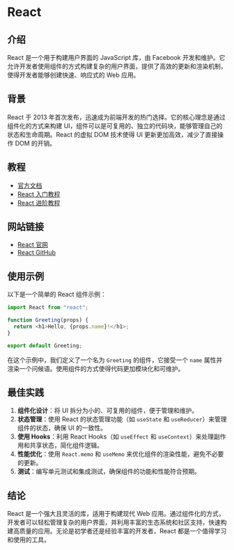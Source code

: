 # React

## 介绍

React 是一个用于构建用户界面的 JavaScript 库，由 Facebook 开发和维护。它允许开发者使用组件的方式构建复杂的用户界面，提供了高效的更新和渲染机制，使得开发者能够创建快速、响应式的 Web 应用。

## 背景

React 于 2013 年首次发布，迅速成为前端开发的热门选择。它的核心理念是通过组件化的方式来构建 UI，组件可以是可复用的、独立的代码块，能够管理自己的状态和生命周期。React 的虚拟 DOM 技术使得 UI 更新更加高效，减少了直接操作 DOM 的开销。

## 教程

- [官方文档](https://reactjs.org/docs/getting-started.html)
- [React 入门教程](https://reactjs.org/tutorial/tutorial.html)
- [React 进阶教程](https://reactjs.org/docs/hooks-intro.html)

## 网站链接

- [React 官网](https://reactjs.org)
- [React GitHub](https://github.com/facebook/react)

## 使用示例

以下是一个简单的 React 组件示例：

```javascript
import React from "react";

function Greeting(props) {
  return <h1>Hello, {props.name}!</h1>;
}

export default Greeting;
```

在这个示例中，我们定义了一个名为 `Greeting` 的组件，它接受一个 `name` 属性并渲染一个问候语。使用组件的方式使得代码更加模块化和可维护。

## 最佳实践

1. **组件化设计**：将 UI 拆分为小的、可复用的组件，便于管理和维护。
2. **状态管理**：使用 React 的状态管理功能（如 `useState` 和 `useReducer`）来管理组件的状态，确保 UI 的一致性。
3. **使用 Hooks**：利用 React Hooks（如 `useEffect` 和 `useContext`）来处理副作用和共享状态，简化组件逻辑。
4. **性能优化**：使用 `React.memo` 和 `useMemo` 来优化组件的渲染性能，避免不必要的更新。
5. **测试**：编写单元测试和集成测试，确保组件的功能和性能符合预期。

## 结论

React 是一个强大且灵活的库，适用于构建现代 Web 应用。通过组件化的方式，开发者可以轻松管理复杂的用户界面，并利用丰富的生态系统和社区支持，快速构建高质量的应用。无论是初学者还是经验丰富的开发者，React 都是一个值得学习和使用的工具。
